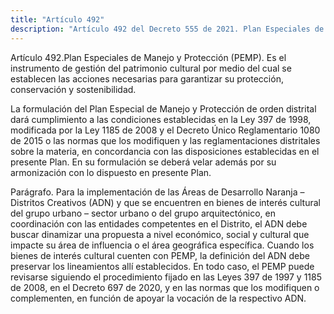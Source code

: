```yaml
---
title: "Artículo 492"
description: "Artículo 492 del Decreto 555 de 2021. Plan Especiales de Manejo y Protección (PEMP)."
---
```


Artículo 492.Plan Especiales de Manejo y Protección (PEMP). Es el instrumento de gestión del patrimonio cultural por medio del cual se establecen las acciones necesarias para garantizar su protección, conservación y sostenibilidad.
 
La formulación del Plan Especial de Manejo y Protección de orden distrital dará cumplimiento a las condiciones establecidas en la Ley 397 de 1998, modificada por la Ley 1185 de 2008 y el Decreto Único Reglamentario 1080 de 2015 o las normas que los modifiquen y las reglamentaciones distritales sobre la materia, en concordancia con las disposiciones establecidas en el presente Plan. En su formulación se deberá velar además por su armonización con lo dispuesto en presente Plan.
 
Parágrafo. Para la implementación de las Áreas de Desarrollo Naranja – Distritos Creativos (ADN) y que se encuentren en bienes de interés cultural del grupo urbano – sector urbano o del grupo arquitectónico, en coordinación con las entidades competentes en el Distrito, el ADN debe buscar dinamizar una propuesta a nivel económico, social y cultural que impacte su área de influencia o el área geográfica específica. Cuando los bienes de interés cultural cuenten con PEMP, la definición del ADN debe preservar los lineamientos allí establecidos. En todo caso, el PEMP puede revisarse siguiendo el procedimiento fijado en las Leyes 397 de 1997 y 1185 de 2008, en el Decreto 697 de 2020, y en las normas que los modifiquen o complementen, en función de apoyar la vocación de la respectivo ADN.